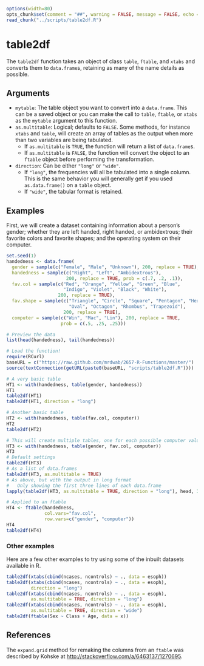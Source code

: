 
```r
options(width=80)
opts_chunk$set(comment = "##", warning = FALSE, message = FALSE, echo = TRUE, tidy = FALSE, size="small")
read_chunk("../scripts/table2df.R")
```

# table2df

The `table2df` function takes an object of class `table`, `ftable`, and `xtabs` and converts them to `data.frame`s, retaining as many of the name details as possible.

## Arguments

* `mytable`: The table object you want to convert into a `data.frame`. This can be a saved object or you can make the call to `table`, `ftable`, or `xtabs` as the `mytable` argument to this function.
* `as.multitable`: Logical; defaults to `FALSE`. Some methods, for instance `xtabs` and `table`, will create an array of tables as the output when more than two variables are being tabulated. 
    * If `as.multitable` is `TRUE`, the function will return a list of `data.frame`s. 
    * If `as.multitable` is `FALSE`, the function will convert the object to an `ftable` object before performing the transformation.
* `direction`: Can be either `"long"` or `"wide"`. 
    * If `"long"`, the frequencies will all be tabulated into a single column. This is the same behavior you will generally get if you used `as.data.frame()` on a `table` object.
    * If `"wide"`, the tabular format is retained.

## Examples

First, we will create a dataset containing information about a person's gender; whether they are left handed, right handed, or ambidextrous; their favorite colors and favorite shapes; and the operating system on their computer.

```r
set.seed(1)
handedness <- data.frame(
  gender = sample(c("Female", "Male", "Unknown"), 200, replace = TRUE),
  handedness = sample(c("Right", "Left", "Ambidextrous"), 
                      200, replace = TRUE, prob = c(.7, .2, .1)),
  fav.col = sample(c("Red", "Orange", "Yellow", "Green", "Blue", 
                     "Indigo", "Violet", "Black", "White"), 
                   200, replace = TRUE),
  fav.shape = sample(c("Triangle", "Circle", "Square", "Pentagon", "Hexagon",
                       "Oval", "Octagon", "Rhombus", "Trapezoid"),
                     200, replace = TRUE),
  computer = sample(c("Win", "Mac", "Lin"), 200, replace = TRUE,
                    prob = c(.5, .25, .25)))

# Preview the data
list(head(handedness), tail(handedness))
```
```r
# Load the function!
require(RCurl)
baseURL = c("https://raw.github.com/mrdwab/2657-R-Functions/master/")
source(textConnection(getURL(paste0(baseURL, "scripts/table2df.R"))))

# A very basic table
HT1 <- with(handedness, table(gender, handedness))
HT1
table2df(HT1)
table2df(HT1, direction = "long")

# Another basic table
HT2 <- with(handedness, table(fav.col, computer))
HT2
table2df(HT2)

# This will create multiple tables, one for each possible computer value
HT3 <- with(handedness, table(gender, fav.col, computer))
HT3
# Default settings
table2df(HT3)
# As a list of data.frames
table2df(HT3, as.multitable = TRUE)
# As above, but with the output in long format
#   Only showing the first three lines of each data.frame
lapply(table2df(HT3, as.multitable = TRUE, direction = "long"), head, 3)

# Applied to an ftable
HT4 <- ftable(handedness, 
              col.vars="fav.col", 
              row.vars=c("gender", "computer"))
HT4
table2df(HT4)
```

### Other examples

Here are a few other examples to try using some of the inbuilt datasets available in R.

```r
table2df(xtabs(cbind(ncases, ncontrols) ~ ., data = esoph))
table2df(xtabs(cbind(ncases, ncontrols) ~ ., data = esoph), 
         direction = "long")
table2df(xtabs(cbind(ncases, ncontrols) ~ ., data = esoph), 
         as.multitable = TRUE, direction = "long")
table2df(xtabs(cbind(ncases, ncontrols) ~ ., data = esoph), 
         as.multitable = TRUE, direction = "wide")
table2df(ftable(Sex ~ Class + Age, data = x))
```

## References

The `expand.grid` method for remaking the columns from an `ftable` was described by Kohske at [http://stackoverflow.com/a/6463137/1270695](http://stackoverflow.com/a/6463137/1270695).
